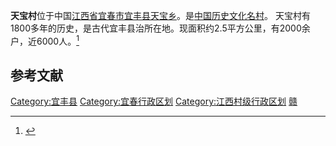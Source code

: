'''天宝村'''位于中国[[江西省|江西省]][[宜春市|宜春市]][[宜丰县|宜丰县]][[天宝乡|天宝乡]]。是[[中国历史文化名村|中国历史文化名村]]。
<mapframe latitude="28.5331" longitude="114.7625" zoom="14" width="280" height="300" align="right" />
天宝村有1800多年的历史，是古代宜丰县治所在地。现面积约2.5平方公里，有2000余户，近6000人。<ref>{{Cite web |url=http://www.qikan.com.cn/Article/laoy/laoy201001/laoy20100140.html |title=宜丰天宝千年古村 |access-date=2010-08-22 |archive-date=2016-03-04 |archive-url=https://web.archive.org/web/20160304135914/http://www.qikan.com.cn/Article/laoy/laoy201001/laoy20100140.html |dead-url=no }}</ref>

==参考文献==
{{reflist}}

{{江西小作品}}

{{中国历史文化名村}}
{{coord|28.5331|N|114.7625|E|display=title|scale:3000}}

[[Category:宜丰县|Category:宜丰县]]
[[Category:宜春行政区划|Category:宜春行政区划]]
[[Category:江西村级行政区划|Category:江西村级行政区划]]
[[Category:中国历史文化名村|赣]]